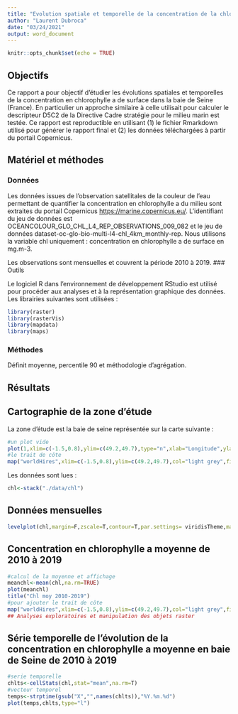 ```yaml
---
title: "Evolution spatiale et temporelle de la concentration de la chlorophylle a en baie de Seine de 2010 à 2019"
author: "Laurent Dubroca"
date: "03/24/2021"
output: word_document
---
```


```r
knitr::opts_chunk$set(echo = TRUE)
```

## Objectifs

Ce rapport a pour objectif d'étudier les évolutions spatiales et temporelles de la concentration en
chlorophylle a de surface dans la baie de Seine (France). En particulier un approche similaire à celle utilisait pour calculer le descripteur D5C2 de la Directive Cadre stratégie pour le milieu marin est testée.
Ce rapport est reproductible en utilisant (1) le fichier Rmarkdown utilisé pour générer le rapport final et (2) les données téléchargées à partir du portail Copernicus.

## Matériel et méthodes

### Données

Les données issues de l'observation satellitales de la couleur de l'eau permettant de quantifier la concentration en chlorophylle a du milieu sont extraites du portail Copernicus <https://marine.copernicus.eu/>. L'identifiant du jeu de données est OCEANCOLOUR_GLO_CHL_L4_REP_OBSERVATIONS_009_082 et le jeu de données  dataset-oc-glo-bio-multi-l4-chl_4km_monthly-rep. Nous utilisons la variable chl uniquement : concentration en chlorophylle a de surface en mg.m-3.

Les observations sont mensuelles et couvrent la période  2010 à 2019.
### Outils

Le logiciel R dans l'environnement de développement RStudio est utilisé pour procéder aux analyses et à la représentation graphique des données.
Les librairies suivantes sont utilisées :

```r
library(raster)
library(rasterVis)
library(mapdata)
library(maps)
```

### Méthodes

Définit moyenne, percentile 90 et méthodologie d'agrégation.

## Résultats

## Cartographie de la zone d'étude

La zone d'étude est la baie de seine représentée sur la carte suivante :

```r
#un plot vide
plot(1,xlim=c(-1.5,0.8),ylim=c(49.2,49.7),type="n",xlab="Longitude",ylab="Latitude",asp=1)
#le trait de côte
map("worldHires",xlim=c(-1.5,0.8),ylim=c(49.2,49.7),col="light grey",fill=T,add=T)
```

Les données sont lues :

```r
chl<-stack("./data/chl")
```
## Données mensuelles 

```r
levelplot(chl,margin=F,zscale=T,contour=T,par.settings= viridisTheme,main="Chl 2010-2019")
```
## Concentration en chlorophylle a moyenne de 2010 à 2019

```r
#calcul de la moyenne et affichage
meanchl<-mean(chl,na.rm=TRUE)
plot(meanchl)
title("Chl moy 2010-2019")
#pour ajouter le trait de côte
map("worldHires",xlim=c(-1.5,0.8),ylim=c(49.2,49.7),col="light grey",fill=T,add=T)
## Analyses exploratoires et manipulation des objets raster
```

## Série temporelle de l'évolution de la concentration en chlorophylle a moyenne en baie de Seine de 2010 à 2019


```r

#serie temporelle
chlts<-cellStats(chl,stat="mean",na.rm=T)
#vecteur temporel
temps<-strptime(gsub("X","",names(chlts)),"%Y.%m.%d")
plot(temps,chlts,type="l")
```


